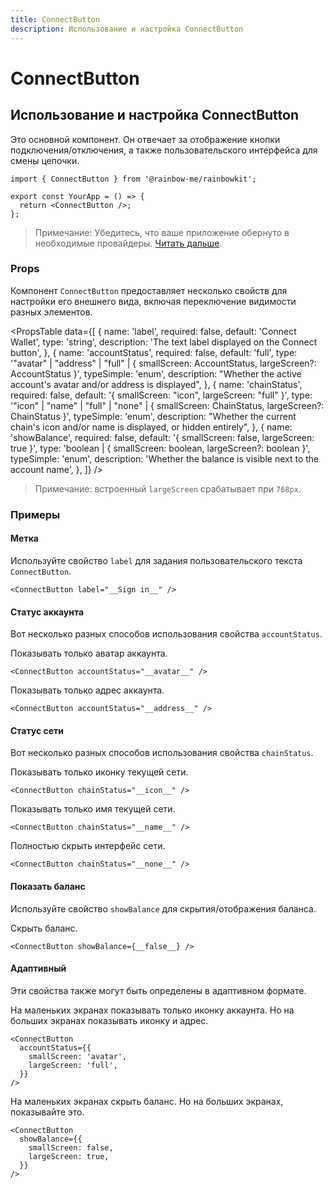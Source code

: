 ```yaml
---
title: ConnectButton
description: Использование и настройка ConnectButton
---
```


# ConnectButton

## Использование и настройка ConnectButton

Это основной компонент. Он отвечает за отображение кнопки подключения/отключения, а также пользовательского интерфейса для смены цепочки.

```tsx
import { ConnectButton } from '@rainbow-me/rainbowkit';

export const YourApp = () => {
  return <ConnectButton />;
};
```

> Примечание: Убедитесь, что ваше приложение обернуто в необходимые провайдеры. [Читать дальше](/docs/installation#wrap-providers).

### Props

Компонент `ConnectButton` предоставляет несколько свойств для настройки его внешнего вида, включая переключение видимости разных элементов.

<PropsTable
  data={[
    {
      name: 'label',
      required: false,
      default: 'Connect Wallet',
      type: 'string',
      description: 'The text label displayed on the Connect button',
    },
    {
      name: 'accountStatus',
      required: false,
      default: 'full',
      type: '"avatar" | "address" | "full" | { smallScreen: AccountStatus, largeScreen?: AccountStatus }',
      typeSimple: 'enum',
      description:
        "Whether the active account's avatar and/or address is displayed",
    },
    {
      name: 'chainStatus',
      required: false,
      default: '{ smallScreen: "icon", largeScreen: "full" }',
      type: '"icon" | "name" | "full" | "none" | { smallScreen: ChainStatus, largeScreen?: ChainStatus }',
      typeSimple: 'enum',
      description:
        "Whether the current chain's icon and/or name is displayed, or hidden entirely",
    },
    {
      name: 'showBalance',
      required: false,
      default: '{ smallScreen: false, largeScreen: true }',
      type: 'boolean | { smallScreen: boolean, largeScreen?: boolean }',
      typeSimple: 'enum',
      description:
        'Whether the balance is visible next to the account name',
    },
  ]}
/>

> Примечание: встроенный `largeScreen` срабатывает при `768px`.

### Примеры

#### Метка

Используйте свойство `label` для задания пользовательского текста `ConnectButton`.

```tsx
<ConnectButton label="__Sign in__" />
```

#### Статус аккаунта

Вот несколько разных способов использования свойства `accountStatus`.

Показывать только аватар аккаунта.

```tsx
<ConnectButton accountStatus="__avatar__" />
```

Показывать только адрес аккаунта.

```tsx
<ConnectButton accountStatus="__address__" />
```

#### Статус сети

Вот несколько разных способов использования свойства `chainStatus`.

Показывать только иконку текущей сети.

```tsx
<ConnectButton chainStatus="__icon__" />
```

Показывать только имя текущей сети.

```tsx
<ConnectButton chainStatus="__name__" />
```

Полностью скрыть интерфейс сети.

```tsx
<ConnectButton chainStatus="__none__" />
```

#### Показать баланс

Используйте свойство `showBalance` для скрытия/отображения баланса.

Скрыть баланс.

```tsx
<ConnectButton showBalance={__false__} />
```

#### Адаптивный

Эти свойства также могут быть определены в адаптивном формате.

На маленьких экранах показывать только иконку аккаунта. Но на больших экранах показывать иконку и адрес.

```tsx
<ConnectButton
  accountStatus={{
    smallScreen: 'avatar',
    largeScreen: 'full',
  }}
/>
```

На маленьких экранах скрыть баланс. Но на больших экранах, показывайте это.

```tsx
<ConnectButton
  showBalance={{
    smallScreen: false,
    largeScreen: true,
  }}
/>
```
